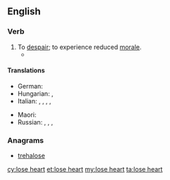 ==English==

===Verb===
{{en-verb|head=[[to]] [[lose]] [[heart]]|loses heart|losing heart|lost heart|lost heart}}

# To [[despair]]; to experience reduced [[morale]].
#* {{quote-book
|year=2008
|author=Sue Grafton
|title=J is for Judgment
|chapter=
|url=http://books.google.com/books?id=0ve5YB4pvOQC&pg=PA159&dq=%22we'd+have+lost+heart%22&hl=en&ei=X00NTeDnHc2hnweesZCtDg&sa=X&oi=book_result&ct=result&resnum=1&ved=0CCYQ6AEwAA#v=onepage&q=%22we'd%20have%20lost%20heart%22&f=false
|isbn=
|page=159
|passage=There's nothing so humbling as being a dunce in a foreign tongue, and if it weren't for her compassion, we'd have '''lost heart''' after two weeks.}}

====Translations====
{{trans-top|to despair}}
* German: {{t|de|den Mut verlieren}}
* Hungarian: {{t|hu|elkedvetlenedik}}, {{t+|hu|elcsügged}}
* Italian: {{t|it|accasciarsi}}, {{t+|it|disperarsi}}, {{t+|it|abbattersi}}, {{t|it|scoraggiarsi}}, {{t|it|sfiduciarsi}}
{{trans-mid}}
* Maori: {{t|mi|takarure}}
* Russian: {{t|ru|падать духом|impf|alt=па́дать ду́хом|sc=Cyrl}}, {{t|ru|упасть духом|pf|alt=упа́сть ду́хом|sc=Cyrl}}, {{t+|ru|отчаиваться|impf|alt=отча́иваться|sc=Cyrl}}, {{t+|ru|отчаяться|pf|alt=отча́яться|sc=Cyrl}}
{{trans-bottom}}

===Anagrams===
* [[trehalose#English|trehalose]]

[[cy:lose heart]]
[[et:lose heart]]
[[my:lose heart]]
[[ta:lose heart]]